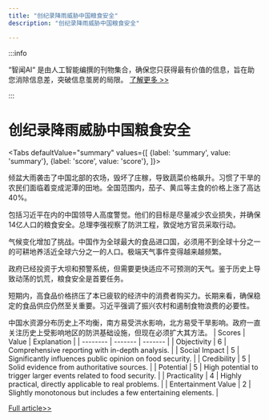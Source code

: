 ```yaml
---
title: "创纪录降雨威胁中国粮食安全"
description: "创纪录降雨威胁中国粮食安全"

---
```



:::info

“智闻AI“ 是由人工智能编撰的刊物集合，确保您只获得最有价值的信息，旨在助您消除信息差，突破信息茧房的局限。  [了解更多 >>](/)

:::

# 创纪录降雨威胁中国粮食安全


<Tabs
	defaultValue="summary"
	values={[
	{label: 'summary', value: 'summary'},
	{label: 'score', value: 'score'},
]}>
<TabItem value="summary">


倾盆大雨袭击了中国北部的农场，毁坏了庄稼，导致蔬菜价格飙升。习惯了干旱的农民们面临着变成泥潭的田地。全国范围内，茄子、黄瓜等主食的价格上涨了高达40%。

包括习近平在内的中国领导人高度警觉。他们的目标是尽量减少农业损失，并确保14亿人口的粮食安全。总理李强视察了防洪工程，敦促地方官员采取行动。

气候变化增加了挑战。中国作为全球最大的食品进口国，必须用不到全球十分之一的可耕地养活近全球六分之一的人口。极端天气事件变得越来越频繁。

政府已经投资于大坝和预警系统，但需要更快适应不可预测的天气。鉴于历史上导致动荡的饥荒，粮食安全是首要任务。

短期内，高食品价格挤压了本已疲软的经济中的消费者购买力。长期来看，确保稳定的食品供应仍然至关重要。习近平强调了振兴农村和遏制食物浪费的必要性。

中国水资源分布历史上不均衡，南方易受洪水影响，北方易受干旱影响。政府一直关注历史上受影响地区的防洪基础设施，但现在必须扩大其方法。
</TabItem>
<TabItem value="score">
	| Scores     | Value   | Explanation |
	| -------- | ------- | ------- |
	| Objectivity  | 6    | Comprehensive reporting with in-depth analysis.    |
	| Social Impact | 5     | Significantly influences public opinion on food security.    |
	| Credibility    | 5    | Solid evidence from authoritative sources.    |
	| Potential    | 5    | High potential to trigger larger events related to food security.    |
	| Practicality    | 4    | Highly practical, directly applicable to real problems.    |
	| Entertainment Value    | 2    | Slightly monotonous but includes a few entertaining elements.    |
</TabItem>
</Tabs>

[Full article>>](https://www.nytimes.com/2024/09/02/world/asia/china-rainfall-crops.html)
